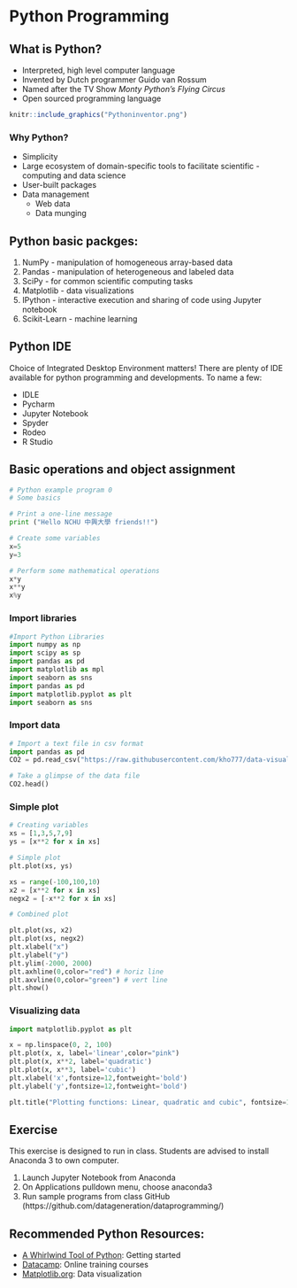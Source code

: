# Python Programming

## What is Python?

- Interpreted, high level computer language
- Invented by Dutch programmer Guido van Rossum
- Named after the TV Show *Monty Python's Flying Circus*
- Open sourced programming language

```r
knitr::include_graphics("Pythoninventor.png")
```

### Why Python?

- Simplicity
- Large ecosystem of domain-specific tools  to facilitate scientific - computing and data science
- User-built packages
- Data management
  - Web data
  - Data munging

## Python basic packges:

1. NumPy - manipulation of homogeneous array-based data
2. Pandas - manipulation of heterogeneous and labeled data
3. SciPy - for common scientific computing tasks
4. Matplotlib - data visualizations
5. IPython - interactive execution and sharing of code using Jupyter notebook
6. Scikit-Learn - machine learning

## Python IDE

Choice of Integrated Desktop Environment matters! There are plenty of IDE available for python programming and developments.  To name a few:

- IDLE
- Pycharm
- Jupyter Notebook
- Spyder
- Rodeo
- R Studio

## Basic operations and object assignment

```python
# Python example program 0
# Some basics

# Print a one-line message
print ("Hello NCHU 中興大學 friends!!")

# Create some variables
x=5
y=3

# Perform some mathematical operations
x*y
x**y
x%y
```

### Import libraries

```python
#Import Python Libraries
import numpy as np
import scipy as sp
import pandas as pd
import matplotlib as mpl
import seaborn as sns
import pandas as pd
import matplotlib.pyplot as plt
import seaborn as sns
```


### Import data
```python

# Import a text file in csv format
import pandas as pd
CO2 = pd.read_csv("https://raw.githubusercontent.com/kho777/data-visualization/master/data/CO2.csv")

# Take a glimpse of the data file
CO2.head()
```

### Simple plot

```python
# Creating variables
xs = [1,3,5,7,9]
ys = [x**2 for x in xs]

# Simple plot
plt.plot(xs, ys)

xs = range(-100,100,10)
x2 = [x**2 for x in xs]
negx2 = [-x**2 for x in xs]

# Combined plot

plt.plot(xs, x2)
plt.plot(xs, negx2)
plt.xlabel("x")
plt.ylabel("y")
plt.ylim(-2000, 2000)
plt.axhline(0,color="red") # horiz line
plt.axvline(0,color="green") # vert line
plt.show()

```

### Visualizing data

```python

import matplotlib.pyplot as plt

x = np.linspace(0, 2, 100)
plt.plot(x, x, label='linear',color="pink")
plt.plot(x, x**2, label='quadratic')
plt.plot(x, x**3, label='cubic')
plt.xlabel('x',fontsize=12,fontweight='bold')
plt.ylabel('y',fontsize=12,fontweight='bold')

plt.title("Plotting functions: Linear, quadratic and cubic", fontsize=16,fontweight='bold')
```

## Exercise

This exercise is designed to run in class.  Students are advised to install Anaconda 3 to own computer.  

1. Launch Jupyter Notebook from Anaconda
2. On Applications pulldown menu, choose anaconda3
3. Run sample programs from class GitHub (https://github.com/datageneration/dataprogramming/)

## Recommended Python Resources:

- [A Whirlwind Tool of Python](https://jakevdp.github.io/WhirlwindTourOfPython/00-introduction.html): Getting started
- [Datacamp](https://datacamp.com): Online training courses
- [Matplotlib.org](http://matplotlib.org): Data visualization
